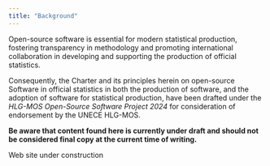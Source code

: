 ```yaml
---
title: "Background"
---
```


::: {#intro}
Open-source software is essential for modern statistical production, fostering transparency in methodology and promoting international collaboration in developing and supporting the production of official statistics.

Consequently, the Charter and its principles herein on open-source Software in official statistics in both the production of software, and the adoption of software for statistical production, have been drafted under the *HLG-MOS Open-Source Software Project 2024* for consideration of endorsement by the UNECE HLG-MOS.

**Be aware that content found here is currently under draft and should not be considered final copy at the current time of writing.**
:::

::: callout-note
Web site under construction
:::
